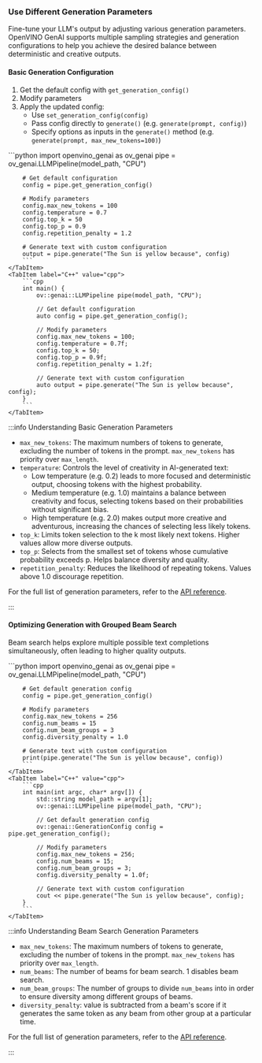 
### Use Different Generation Parameters

Fine-tune your LLM's output by adjusting various generation parameters.
OpenVINO GenAI supports multiple sampling strategies and generation configurations to help you achieve the desired balance between deterministic and creative outputs.

#### Basic Generation Configuration

1. Get the default config with `get_generation_config()`
2. Modify parameters
3. Apply the updated config:
    - Use `set_generation_config(config)`
    - Pass config directly to `generate()` (e.g. `generate(prompt, config)`)
    - Specify options as inputs in the `generate()` method (e.g. `generate(prompt, max_new_tokens=100)`)

<Tabs groupId="language">
    <TabItem label="Python" value="python">
        ```python
        import openvino_genai as ov_genai
        pipe = ov_genai.LLMPipeline(model_path, "CPU")

        # Get default configuration
        config = pipe.get_generation_config()

        # Modify parameters
        config.max_new_tokens = 100
        config.temperature = 0.7
        config.top_k = 50
        config.top_p = 0.9
        config.repetition_penalty = 1.2

        # Generate text with custom configuration
        output = pipe.generate("The Sun is yellow because", config)
        ```
    </TabItem>
    <TabItem label="C++" value="cpp">
        ```cpp
        int main() {
            ov::genai::LLMPipeline pipe(model_path, "CPU");
            
            // Get default configuration
            auto config = pipe.get_generation_config();
            
            // Modify parameters
            config.max_new_tokens = 100;
            config.temperature = 0.7f;
            config.top_k = 50;
            config.top_p = 0.9f;
            config.repetition_penalty = 1.2f;
            
            // Generate text with custom configuration
            auto output = pipe.generate("The Sun is yellow because", config);
        }
        ```
    </TabItem>
</Tabs>

:::info Understanding Basic Generation Parameters

- `max_new_tokens`: The maximum numbers of tokens to generate, excluding the number of tokens in the prompt. `max_new_tokens` has priority over `max_length`.
- `temperature`: Controls the level of creativity in AI-generated text:
    - Low temperature (e.g. 0.2) leads to more focused and deterministic output, choosing tokens with the highest probability.
    - Medium temperature (e.g. 1.0) maintains a balance between creativity and focus, selecting tokens based on their probabilities without significant bias.
    - High temperature (e.g. 2.0) makes output more creative and adventurous, increasing the chances of selecting less likely tokens.
- `top_k`: Limits token selection to the k most likely next tokens. Higher values allow more diverse outputs.
- `top_p`: Selects from the smallest set of tokens whose cumulative probability exceeds p. Helps balance diversity and quality.
- `repetition_penalty`: Reduces the likelihood of repeating tokens. Values above 1.0 discourage repetition.

For the full list of generation parameters, refer to the [API reference](https://docs.openvino.ai/2024/api/genai_api/_autosummary/openvino_genai.GenerationConfig.html#openvino-genai-generationconfig).

:::


#### Optimizing Generation with Grouped Beam Search

Beam search helps explore multiple possible text completions simultaneously, often leading to higher quality outputs.

<Tabs groupId="language">
    <TabItem label="Python" value="python">
        ```python
        import openvino_genai as ov_genai
        pipe = ov_genai.LLMPipeline(model_path, "CPU")

        # Get default generation config
        config = pipe.get_generation_config()

        # Modify parameters
        config.max_new_tokens = 256
        config.num_beams = 15
        config.num_beam_groups = 3
        config.diversity_penalty = 1.0

        # Generate text with custom configuration
        print(pipe.generate("The Sun is yellow because", config))
        ```
    </TabItem>
    <TabItem label="C++" value="cpp">
        ```cpp
        int main(int argc, char* argv[]) {
            std::string model_path = argv[1];
            ov::genai::LLMPipeline pipe(model_path, "CPU");

            // Get default generation config
            ov::genai::GenerationConfig config = pipe.get_generation_config();
            
            // Modify parameters
            config.max_new_tokens = 256;
            config.num_beams = 15;
            config.num_beam_groups = 3;
            config.diversity_penalty = 1.0f;

            // Generate text with custom configuration
            cout << pipe.generate("The Sun is yellow because", config);
        }
        ```
    </TabItem>
</Tabs>

:::info Understanding Beam Search Generation Parameters

- `max_new_tokens`: The maximum numbers of tokens to generate, excluding the number of tokens in the prompt. `max_new_tokens` has priority over `max_length`.
- `num_beams`: The number of beams for beam search. 1 disables beam search.
- `num_beam_groups`: The number of groups to divide `num_beams` into in order to ensure diversity among different groups of beams.
- `diversity_penalty`: value is subtracted from a beam's score if it generates the same token as any beam from other group at a particular time.

For the full list of generation parameters, refer to the [API reference](https://docs.openvino.ai/2024/api/genai_api/_autosummary/openvino_genai.GenerationConfig.html#openvino-genai-generationconfig).

:::
